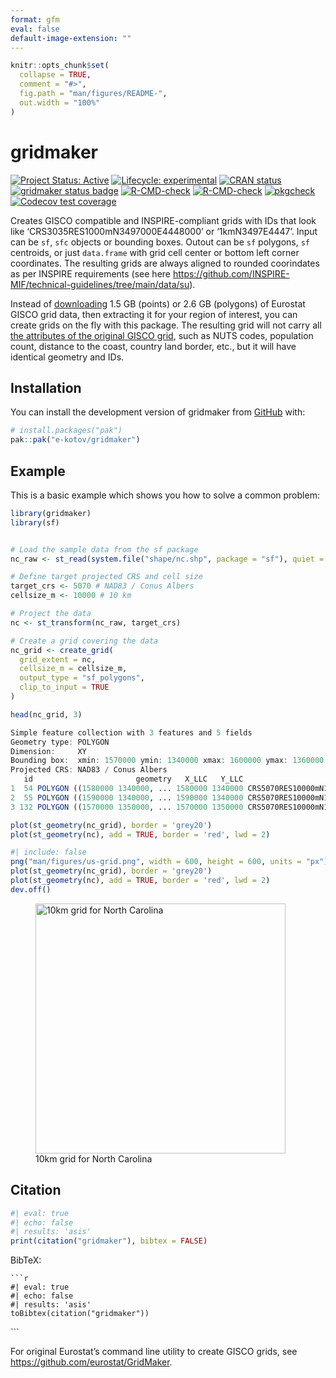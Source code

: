 ```yaml
---
format: gfm
eval: false
default-image-extension: ""
---
```


<!-- README.md is generated from README.Rmd. Please edit that file -->

```r
knitr::opts_chunk$set(
  collapse = TRUE,
  comment = "#>",
  fig.path = "man/figures/README-",
  out.width = "100%"
)
```

# gridmaker

<!-- badges: start -->
[![Project Status: Active](https://www.repostatus.org/badges/latest/active.svg)](https://www.repostatus.org/#active)
[![Lifecycle: experimental](https://img.shields.io/badge/lifecycle-experimental-orange.svg)](https://lifecycle.r-lib.org/articles/stages.html#experimental)
[![CRAN status](https://www.r-pkg.org/badges/version/gridmaker)](https://CRAN.R-project.org/package=gridmaker)
[![gridmaker status badge](https://e-kotov.r-universe.dev/gridmaker/badges/version)](https://e-kotov.r-universe.dev/gridmaker)
[![R-CMD-check](https://github.com/e-kotov/gridmaker/actions/workflows/R-CMD-check.yaml/badge.svg)](https://github.com/e-kotov/gridmaker/actions/workflows/R-CMD-check.yaml)
[![R-CMD-check](https://github.com/e-kotov/gridmaker/actions/workflows/R-CMD-check.yaml/badge.svg)](https://github.com/e-kotov/gridmaker/actions/workflows/R-CMD-check.yaml)
[![pkgcheck](https://github.com/e-kotov/gridmaker/workflows/pkgcheck/badge.svg)](https://github.com/e-kotov/gridmaker/actions?query=workflow%3Apkgcheck)
[![Codecov test coverage](https://codecov.io/gh/e-kotov/gridmaker/graph/badge.svg)](https://app.codecov.io/gh/e-kotov/gridmaker)
<!-- badges: end -->

Creates GISCO compatible and INSPIRE-compliant grids with IDs that look like 'CRS3035RES1000mN3497000E4448000' or '1kmN3497E4447'. Input can be `sf`, `sfc` objects or bounding boxes. Outout can be `sf` polygons, `sf` centroids, or just `data.frame` with grid cell center or bottom left corner coordinates. The resulting grids are always aligned to rounded coorindates as per INSPIRE requirements (see here [https://github.com/INSPIRE-MIF/technical-guidelines/tree/main/data/su](https://github.com/INSPIRE-MIF/technical-guidelines/tree/main/data/su)).

::: callout-tip
Instead of [downloading](https://ec.europa.eu/eurostat/web/gisco/geodata/grids) 1.5 GB (points) or 2.6 GB (polygons) of Eurostat GISCO grid data, then extracting it for your region of interest, you can create grids on the fly with this package. The resulting grid will not carry all [the attributes of the original GISCO grid](https://gisco-services.ec.europa.eu/grid/GISCO_grid_metadata.pdf), such as NUTS codes, population count, distance to the coast, country land border, etc., but it will have identical geometry and IDs.
:::


## Installation

You can install the development version of gridmaker from [GitHub](https://github.com/e-kotov/gridmaker) with:

``` r
# install.packages("pak")
pak::pak("e-kotov/gridmaker")
```

## Example

This is a basic example which shows you how to solve a common problem:

```r
library(gridmaker)
library(sf)


# Load the sample data from the sf package
nc_raw <- st_read(system.file("shape/nc.shp", package = "sf"), quiet = TRUE)

# Define target projected CRS and cell size
target_crs <- 5070 # NAD83 / Conus Albers
cellsize_m <- 10000 # 10 km

# Project the data
nc <- st_transform(nc_raw, target_crs)

# Create a grid covering the data
nc_grid <- create_grid(
  grid_extent = nc,
  cellsize_m = cellsize_m,
  output_type = "sf_polygons",
  clip_to_input = TRUE
)

head(nc_grid, 3)
```

```r
Simple feature collection with 3 features and 5 fields
Geometry type: POLYGON
Dimension:     XY
Bounding box:  xmin: 1570000 ymin: 1340000 xmax: 1600000 ymax: 1360000
Projected CRS: NAD83 / Conus Albers
   id                       geometry   X_LLC   Y_LLC                      GRD_ID_LONG GRD_ID_SHORT
1  54 POLYGON ((1580000 1340000, ... 1580000 1340000 CRS5070RES10000mN1340000E1580000 10kmN134E158
2  55 POLYGON ((1590000 1340000, ... 1590000 1340000 CRS5070RES10000mN1340000E1590000 10kmN134E159
3 132 POLYGON ((1570000 1350000, ... 1570000 1350000 CRS5070RES10000mN1350000E1570000 10kmN135E157
```

```r
plot(st_geometry(nc_grid), border = 'grey20')
plot(st_geometry(nc), add = TRUE, border = 'red', lwd = 2)
```


```r
#| include: false
png("man/figures/us-grid.png", width = 600, height = 600, units = "px")
plot(st_geometry(nc_grid), border = 'grey20')
plot(st_geometry(nc), add = TRUE, border = 'red', lwd = 2)
dev.off()
```

![10km grid for North Carolina](man/figures/us-grid.png){width=400px alt="10km grid for North Carolina"}

## Citation

```r
#| eval: true
#| echo: false
#| results: 'asis'
print(citation("gridmaker"), bibtex = FALSE)
```

BibTeX:
```
```r
#| eval: true
#| echo: false
#| results: 'asis'
toBibtex(citation("gridmaker"))
```
```

::: callout-note
For original Eurostat's command line utility to create GISCO grids, see [https://github.com/eurostat/GridMaker](https://github.com/eurostat/GridMaker).
:::
